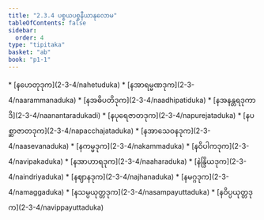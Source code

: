 ```yaml
---
title: "2.3.4 ပစ္စယပစ္စနီယာနုလောမ"
tableOfContents: false
sidebar:
  order: 4
type: "tipitaka"
basket: "ab"
book: "p1-1"
---
```



<DynamicBreadcrumb />



<TableOfContents book="p1-1" section="2.3.4">
* [နဟေတုဒုက](2-3-4/nahetuduka)
* [နအာရမ္မဏဒုက](2-3-4/naarammanaduka)
* [နအဓိပတိဒုက](2-3-4/naadhipatiduka)
* [နအနန္တရဒုကာဒိ](2-3-4/naanantaradukadi)
* [နပုရေဇာတဒုက](2-3-4/napurejataduka)
* [နပစ္ဆာဇာတဒုက](2-3-4/napacchajataduka)
* [နအာသေဝနဒုက](2-3-4/naasevanaduka)
* [နကမ္မဒုက](2-3-4/nakammaduka)
* [နဝိပါကဒုက](2-3-4/navipakaduka)
* [နအာဟာရဒုက](2-3-4/naaharaduka)
* [နဲန္ဒြိယဒုက](2-3-4/naindriyaduka)
* [နဈာနဒုက](2-3-4/najhanaduka)
* [နမဂ္ဂဒုက](2-3-4/namaggaduka)
* [နသမ္ပယုတ္တဒုက](2-3-4/nasampayuttaduka)
* [နဝိပ္ပယုတ္တဒုက](2-3-4/navippayuttaduka)
</TableOfContents>